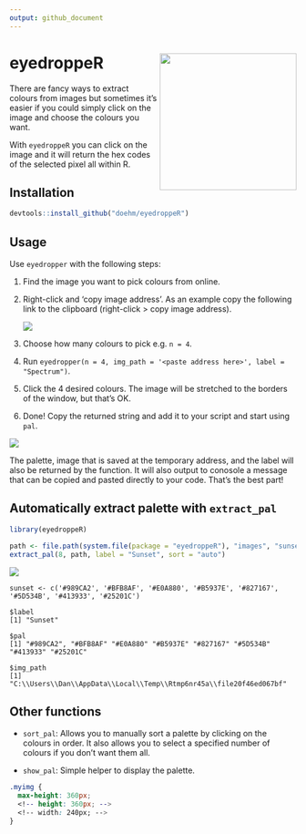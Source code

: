 ```yaml
---
output: github_document
---
```


# eyedroppeR <img src='dev/images/hex-amatic.png' align="right" height="240" />

There are fancy ways to extract colours from images but sometimes it's easier if you could simply click on the image and choose the colours you want.

With `eyedroppeR` you can click on the image and it will return the hex codes of the selected pixel all within R.

## Installation

```r
devtools::install_github("doehm/eyedroppeR")
```

## Usage

Use `eyedropper` with the following steps:

1. Find the image you want to pick colours from online.
2. Right-click and 'copy image address'. As an example copy the following link to the clipboard (right-click > copy image address).
    
    <!-- <img src='https://colorpalettes.net/wp-content/uploads/2015/05/cvetovaya-palitra-1781.png' /> -->
    <img class='myimg' src='inst/images/hex.png'/>

3. Choose how many colours to pick e.g. `n = 4`.
4. Run `eyedropper(n = 4, img_path = '<paste address here>', label = "Spectrum")`. 
5. Click the 4 desired colours. The image will be stretched to the borders of the window, but that's OK.
6. Done! Copy the returned string and add it to your script and start using `pal`.


<img class='myimg' src='dev/images/cat4.png'/>

<!-- <img src='dev/images/eyedropper.gif' align="center" /> -->

The palette, image that is saved at the temporary address, and the label will also be returned by the function. It will also output to conosole a message that can be copied and pasted directly to your code. That's the best part!


## Automatically extract palette with `extract_pal`



```r

library(eyedroppeR)

path <- file.path(system.file(package = "eyedroppeR"), "images", "sunset.png")
extract_pal(8, path, label = "Sunset", sort = "auto")

```
<img class='myimg' src='dev/images/sunset.png'/>


```
sunset <- c('#989CA2', '#BFB8AF', '#E0A880', '#B5937E', '#827167', '#5D534B', '#413933', '#25201C')

$label
[1] "Sunset"

$pal
[1] "#989CA2", "#BFB8AF" "#E0A880" "#B5937E" "#827167" "#5D534B" "#413933" "#25201C" 

$img_path
[1] "C:\\Users\\Dan\\AppData\\Local\\Temp\\Rtmp6nr45a\\file20f46ed067bf"
```

## Other functions

* `sort_pal`: Allows you to manually sort a palette by clicking on the colours in order. It also allows you to select a specified number of colours if you don't want them all.

* `show_pal`: Simple helper to display the palette.


```css
.myimg {
  max-height: 360px;
  <!-- height: 360px; -->
  <!-- width: 240px; -->
}
```

